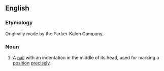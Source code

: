 ==English==
===Etymology===
Originally made by the Parker-Kalon Company.

===Noun===
{{en-noun}}
#{{surveying}} A [[nail]] with an indentation in the middle of its head, used for marking a [[position]] [[precisely]].